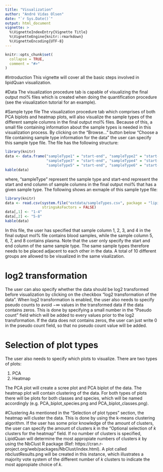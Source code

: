 ```yaml
---
title: "Visualization"
author: "André Vidas Olsen"
date: "`r Sys.Date()`"
output: html_document
vignette: >
  %\VignetteIndexEntry{Vignette Title}
  %\VignetteEngine{knitr::rmarkdown}
  %\VignetteEncoding{UTF-8}
---
```


```r
knitr::opts_chunk$set(
  collapse = TRUE,
  comment = "#>"
)
```

#Introduction
This vignette will cover all the basic steps involved in lipidQuan
visualization.


#Data
The visualization procedure tab is capable of visualizing the final output mol%
files which is created when doing the quantification procedure (see the
visualization tutorial for an example).



#Sample type file
The visualization procedure tab which comprises of both PCA biplots and heatmap
plots, will also visualize the sample types of the different sample columns in
the final output mol% files. Because of this, a small file containing
information about the sample types is needed in this visualization process. By
clicking on the "Browse..." button below "Choose a file containing sample type
information for the data" the user can specify this sample type file. The file
has the following structure:


```r
library(knitr)
data <- data.frame("sampleType1" = "start-end", "sampleType2" = "start-end",
                   "sampleType3" = "start-end", "sampleType4" = "start-end",
                   "sampleType5" = "start-end", "sampleType6" = "start-end")
kable(data)
```

where, "sampleType" represent the sample type and start-end represent the start
and end column of sample columns in the final output mol% that has a given
sample type. The following shows an exmaple of this sample type file:

```r
library(knitr)
data <- read.csv(system.file("extdata/sampleTypes.csv", package = "lipidQuan"),
                 stringsAsFactors = FALSE)
data[,1] <- "1-4"
data[,2] <- "5-8"
kable(data)
```

In this file, the user has specified that sample column 1, 2, 3, and 4 in the
final output mol% file contains blood samples, while the sample column 5, 6, 7,
and 8 contains plasma. Note that the user only specify the start and end column
of the same sample type. The same sample types therefore needs to be placed 
adjacent to each other in the data. A total of 10 different groups are allowed
to be visualized in the same visalization.

# log2 transformation
The user can also specify whether the data should be log2 transformed before
visualization by clicking on the checkbox "log2 transformation of the data".
When log2 transformation is enabled, the user also needs to specify pseudo
counts to avoid $-\infty$ values in the transformed data if the data contains
zeros. This is done by specifying a small number in the "Pseudo count" field
which will be added to every values prior to the log2 transformation. If the
data does not contains zeros, the user can just write 0 in the pseudo count
field, so that no pseudo count value will be added. 

# Selection of plot types
The user also needs to specify which plots to visualize. There are two types of
plots:

1. PCA
2. Heatmap

The PCA plot will create a scree plot and PCA biplot of the data. The heatmap
plot will contain clustering of the data. For both types of plots there will be
plots for both classes and species, which will be named accordingly (e.g.
PCA_biplot_species.png and PCA_biplot_classes.png).


#Clustering
As mentioned in the "Selection of plot types" section, the heatmap will cluster
the data. This is done by using the k-means clustering algorithm. If the user
has some prior knowledge of the amount of clusters, the user can specify the
amount of clusters $k$ in the "Optional selection of $k$ clusters for the
heatmap" field. If no number of clusters is specified, LipidQuan will determine
the most appropiate numbers of clusters $k$ by using the NbClust R package
(Ref: https://cran.r-project.org/web/packages/NbClust/index.html). A plot called
nbclustResults.png will be created in this instance, which illustrates a
majority vote system of the different number of $k$ clusters to indicate the
most appropiate choice of $k$.

